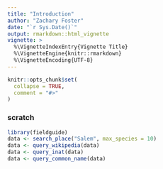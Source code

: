 ```yaml
---
title: "Introduction"
author: "Zachary Foster"
date: "`r Sys.Date()`"
output: rmarkdown::html_vignette
vignette: >
  %\VignetteIndexEntry{Vignette Title}
  %\VignetteEngine{knitr::rmarkdown}
  %\VignetteEncoding{UTF-8}
---
```


```r
knitr::opts_chunk$set(
  collapse = TRUE,
  comment = "#>"
)
```

### scratch

```r
library(fieldguide)
data <- search_place("Salem", max_species = 10)
data <- query_wikipedia(data)
data <- query_inat(data)
data <- query_common_name(data)
```

